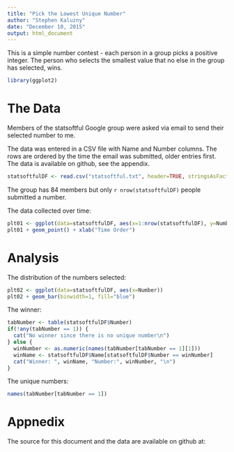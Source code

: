 ```yaml
---
title: "Pick the Lowest Unique Number"
author: "Stephen Kaluzny"
date: "December 10, 2015"
output: html_document
---
```


This is a simple number contest - each person in a group picks a positive integer. The person who selects the smallest value that no else in the group has selected, wins.

```r
library(ggplot2)
```
# The Data
Members of the statsoftful Google group were asked via email to send their selected number to me.

The data was entered in a CSV file with Name and Number columns.
The rows are ordered by the time the email was submitted, older entries first.
The data is available on github, see the appendix.

```r
statsoftfulDF <- read.csv("statsoftful.txt", header=TRUE, stringsAsFactors = FALSE)
```

The group has 84 members but only `r nrow(statsoftfulDF)` people submitted a number.

The data collected over time:

```r
plt01 <- ggplot(data=statsoftfulDF, aes(x=1:nrow(statsoftfulDF), y=Number))
plt01 + geom_point() + xlab("Time Order")
```

# Analysis
The distribution of the numbers selected:
```r
plt02 <- ggplot(data=statsoftfulDF, aes(x=Number))
plt02 + geom_bar(binwidth=1, fill="blue")
```

The winner:
```r
tabNumber <- table(statsoftfulDF$Number)
if(!any(tabNumber == 1)) {
  cat("No winner since there is no unique number\n")
} else {
  winNumber <- as.numeric(names(tabNumber[tabNumber == 1][1]))
  winName <- statsoftfulDF$Name[statsoftfulDF$Number == winNumber]
  cat("Winner: ", winName, "Number:", winNumber, "\n")
}
```
The unique numbers:
```r
names(tabNumber[tabNumber == 1])
```
# Appnedix
The source for this document and the data are available on github at: